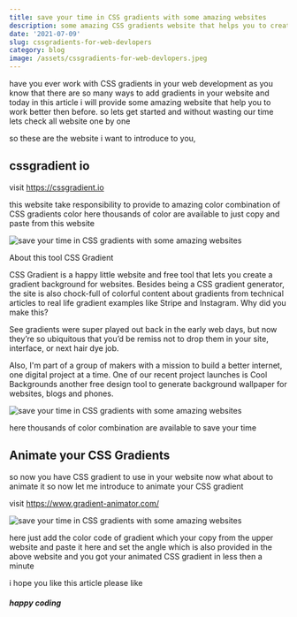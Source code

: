 ```yaml
---
title: save your time in CSS gradients with some amazing websites
description: some amazing CSS gradients website that helps you to create CSS gradient faster and maker you develeper experience fast
date: '2021-07-09'
slug: cssgradients-for-web-devlopers
category: blog
image: /assets/cssgradients-for-web-devlopers.jpeg
---
```


have you ever work with CSS gradients in your web development as you know that there are so many ways to add gradients in your website and today in this article i will provide some amazing website that help you to work better then before. so lets get started and without wasting our time lets check all website one by one

so these are the website i want to introduce to you,

## cssgradient io

visit https://cssgradient.io

this website take responsibility to provide to amazing color combination of CSS gradients color here thousands of color are available to just copy and paste from this website

![save your time in CSS gradients with some amazing websites](/assets/Hd9PWnTw6.png)

About this tool
CSS Gradient

CSS Gradient is a happy little website and free tool that lets you create a gradient background for websites. Besides being a CSS gradient generator, the site is also chock-full of colorful content about gradients from technical articles to real life gradient examples like Stripe and Instagram.
Why did you make this?

See gradients were super played out back in the early web days, but now they’re so ubiquitous that you’d be remiss not to drop them in your site, interface, or next hair dye job.

Also, I'm part of a group of makers with a mission to build a better internet, one digital project at a time. One of our recent project launches is Cool Backgrounds another free design tool to generate background wallpaper for websites, blogs and phones.

![save your time in CSS gradients with some amazing websites](/assets/Zd7yB4Txo.png)

here thousands of color combination are available to save your time

## Animate your CSS Gradients

so now you have CSS gradient to use in your website now what about to animate it so now let me introduce to animate your CSS gradient

visit https://www.gradient-animator.com/

![save your time in CSS gradients with some amazing websites](/assets/eya3EeKXM.png)

here just add the color code of gradient which your copy from the upper website and paste it here and set the angle which is also provided in the above website and you got your animated CSS gradient in less then a minute

i hope you like this article please like

##### happy coding
